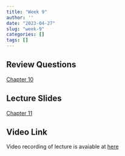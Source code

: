 ```yaml
---
title: "Week 9"
author: ''
date: "2023-04-27"
slug: "week-9"
categories: []
tags: []
---
```


## Review Questions

[Chapter 10](/pdf/M10_Toda3929_12E_IM_C10.pdf)


## Lecture Slides

[Chapter 11](/pdf/Todaro12e_PPT_CH11.pdf)



## Video Link

Video recording of lecture is avaiable at [here](https://ksu.zoom.us/rec/play/XwirqMFhDYw36H61YNFnHgnXF_NEboGrQIomRrrr-fZnvJbyBYGbIeGTQd0DORlvvqqWD1u6Asg4hL2H.ruayIo_P-pNBQE97?canPlayFromShare=true&from=share_recording_detail&continueMode=true&componentName=rec-play&originRequestUrl=https%3A%2F%2Fksu.zoom.us%2Frec%2Fshare%2FD-eW1NIAEMlc4g458-ckg2KoqfF3ms5mcXGXIKoZGN_ablANJS94kyEJF-rPrB4.MX85jyrYiPXTcilN)